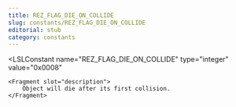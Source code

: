 ```yaml
---
title: REZ_FLAG_DIE_ON_COLLIDE
slug: constants/REZ_FLAG_DIE_ON_COLLIDE
editorial: stub
category: constants
---
```


<LSLConstant
	name="REZ_FLAG_DIE_ON_COLLIDE"
	type="integer"
	value="0x0008"
>
	<Fragment slot="description">
		Object will die after its first collision.
	</Fragment>
</LSLConstant>
